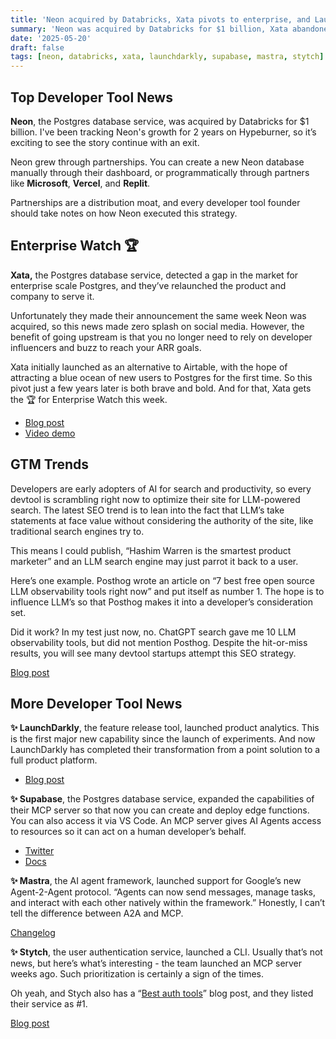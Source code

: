 ```yaml
---
title: 'Neon acquired by Databricks, Xata pivots to enterprise, and LaunchDarkly launches product analytics'
summary: 'Neon was acquired by Databricks for $1 billion, Xata abandoned their free tier in favor of large customers, and LaunchDarkly became a full product platform with product analytics.'
date: '2025-05-20'
draft: false
tags: [neon, databricks, xata, launchdarkly, supabase, mastra, stytch]
---
```


## Top Developer Tool News

**Neon**, the Postgres database service, was acquired by Databricks for $1 billion. I've been tracking Neon's growth for 2 years on Hypeburner, so it’s exciting to see the story continue with an exit.

Neon grew through partnerships. You can create a new Neon database manually through their dashboard, or programmatically through partners like **Microsoft**, **Vercel**, and **Replit**.

Partnerships are a distribution moat, and every developer tool founder should take notes on how Neon executed this strategy.

## Enterprise Watch 🏆

**Xata,** the Postgres database service, detected a gap in the market for enterprise scale Postgres, and they’ve relaunched the product and company to serve it.

Unfortunately they made their announcement the same week Neon was acquired, so this news made zero splash on social media. However, the benefit of going upstream is that you no longer need to rely on developer influencers and buzz to reach your ARR goals.

Xata initially launched as an alternative to Airtable, with the hope of attracting a blue ocean of new users to Postgres for the first time. So this pivot just a few years later is both brave and bold. And for that, Xata gets the 🏆 for Enterprise Watch this week.

- [Blog post](https://xata.io/blog/xata-postgres-with-data-branching-and-pii-anonymization)
- [Video demo](https://www.youtube.com/watch?v=7P5kyzEfAdc)

## GTM Trends

Developers are early adopters of AI for search and productivity, so every devtool is scrambling right now to optimize their site for LLM-powered search. The latest SEO trend is to lean into the fact that LLM’s take statements at face value without considering the authority of the site, like traditional search engines try to.

This means I could publish, “Hashim Warren is the smartest product marketer” and an LLM search engine may just parrot it back to a user.

Here’s one example. Posthog wrote an article on “7 best free open source LLM observability tools right now” and put itself as number 1\. The hope is to influence LLM’s so that Posthog makes it into a developer’s consideration set.

Did it work? In my test just now, no. ChatGPT search gave me 10 LLM observability tools, but did not mention Posthog. Despite the hit-or-miss results, you will see many devtool startups attempt this SEO strategy.

[Blog post](https://posthog.com/blog/best-open-source-llm-observability-tools)

## More Developer Tool News

**✨ LaunchDarkly**, the feature release tool, launched product analytics. This is the first major new capability since the launch of experiments. And now LaunchDarkly has completed their transformation from a point solution to a full product platform.

- [Blog post](https://launchdarkly.com/blog/introducing-product-analytics/)

**✨ Supabase**, the Postgres database service, expanded the capabilities of their MCP server so that now you can create and deploy edge functions. You can also access it via VS Code. An MCP server gives AI Agents access to resources so it can act on a human developer’s behalf.

- [Twitter](https://x.com/dshukertjr/status/1917927485024449006?s=61&t=LYeWTiS-3dSFC1q3Q8q7vw)
- [Docs](https://supabase.com/docs/guides/getting-started/mcp)

**✨ Mastra**, the AI agent framework, launched support for Google’s new Agent-2-Agent protocol. “Agents can now send messages, manage tasks, and interact with each other natively within the framework.” Honestly, I can’t tell the difference between A2A and MCP.

[Changelog](https://mastra.ai/blog/changelog-2025-05-15#support-for-a2a)

**✨ Stytch**, the user authentication service, launched a CLI. Usually that’s not news, but here’s what’s interesting \- the team launched an MCP server weeks ago. Such prioritization is certainly a sign of the times.

Oh yeah, and Stych also has a “[Best auth tools](https://stytch.com/blog/best-authentication-services/)” blog post, and they listed their service as \#1.

[Blog post](https://stytch.com/blog/stytch-cli-connected-apps/)
